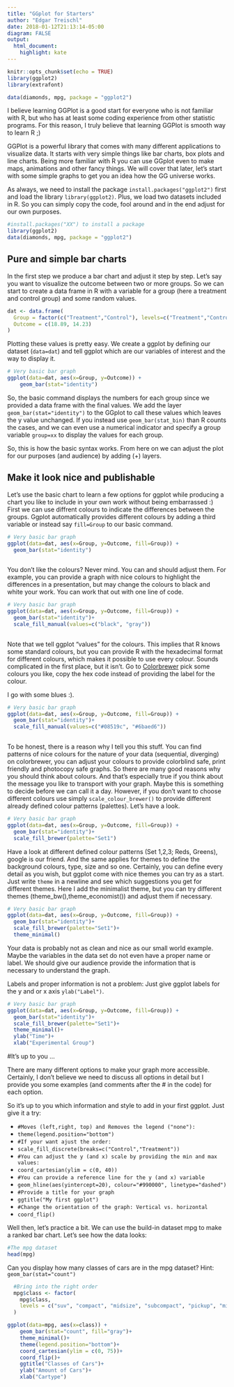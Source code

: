 ```yaml
---
title: "GGplot for Starters"
author: "Edgar Treischl"
date: 2018-01-12T21:13:14-05:00
diagram: FALSE
output:
  html_document:
    highlight: kate
---
```


```r
knitr::opts_chunk$set(echo = TRUE)
library(ggplot2)
library(extrafont)

data(diamonds, mpg, package = "ggplot2")
```


I believe learning GGPlot is a good start for everyone who is not familiar with R, but who has at least some coding experience from other statistic programs. For this reason, I truly believe that learning GGPlot is smooth way to learn R ;) 

GGPlot is a powerful library that comes with many different applications to visualize data. It starts with very simple things like bar charts, box plots and line charts. Being more familiar with R you can use GGplot even to make maps, animations and other fancy things. We will cover that later, let's start with some simple graphs to get you an idea how the GG universe works. 

As always, we need to install the package `install.packages("ggplot2")` first and load the library `library(ggplot2)`. Plus, we load two datasets included in R. So you can simply copy the code, fool around and in the end adjust for our own purposes.


```r
#install.packages("XX") to install a package
library(ggplot2)
data(diamonds, mpg, package = "ggplot2")
```

## Pure and simple bar charts

In the first step we produce a bar chart and adjust it step by step. Let's say you want to visualize the outcome between two or more groups. So we can start to create a data frame in R with a variable for a group (here a treatment and control group) and some random values.


```r
dat <- data.frame(
  Group = factor(c("Treatment","Control"), levels=c("Treatment","Control")),
  Outcome = c(18.89, 14.23)
)
```

Plotting these values is pretty easy. We create a ggplot by defining our dataset (`data=dat`) and tell ggplot which are our variables of interest and the way to display it.

```r
# Very basic bar graph
ggplot(data=dat, aes(x=Group, y=Outcome)) +
    geom_bar(stat="identity")
```

So, the basic command displays the numbers for each group since we provided a data frame with the final values. We add the layer `geom_bar(stat="identity")` to the GGplot to call these values which leaves the y value unchanged. If you instead use `geom_bar(stat_bin)` than R counts the cases, and we can even use a numerical indicator and specify a group variable `group=xx` to display the values for each group.

So, this is how the basic syntax works. From here on we can adjust the plot for our purposes (and audience) by adding (+) layers.

## Make it look nice and publishable

Let's use the basic chart to learn a few options for ggplot while producing a chart you like to include in your own work without being embarrassed :) First we can use diffrent colours to indicate the differences between the groups. Ggplot automatically provides different colours by adding a third variable or instead say `fill=Group` to our basic command. 

```r
# Very basic bar graph
ggplot(data=dat, aes(x=Group, y=Outcome, fill=Group)) +
  geom_bar(stat="identity")
  
```

You don't like the colours? Never mind. You can and should adjust them. For example, you can provide a graph with nice colours to highlight the differences in a presentation, but may change the colours to black and white your work. You can work that out with one line of code.

```r
# Very basic bar graph
ggplot(data=dat, aes(x=Group, y=Outcome, fill=Group)) +
  geom_bar(stat="identity")+
  scale_fill_manual(values=c("black", "gray"))
  
```

Note that we tell ggplot "values" for the colours. This implies that R knows some standard colours, but you can provide R with the hexadecimal format for different colours, which makes it possible to use every colour. Sounds complicated in the first place, but it isn't. Go to <a href="http://colorbrewer2.org" target="_blank">Colorbrewer</a> pick some colours you like, copy the hex code instead of providing the label for the colour. 


I go with some blues :).


```r
# Very basic bar graph
ggplot(data=dat, aes(x=Group, y=Outcome, fill=Group)) +
  geom_bar(stat="identity")+
  scale_fill_manual(values=c("#08519c", "#6baed6"))
  
```

To be honest, there is a reason why I tell you this stuff. You can find patterns of nice colours for the nature of your data (sequential, diverging) on colorbrewer, you can adjust your colours to provide colorblind safe, print friendly and photocopy safe graphs. So there are many good reasons why you should think about colours. And that's especially true if you think about the message you like to transport with your graph. Maybe this is something to decide before we can call it a day. However, if you don't want to choose different colours use simply `scale_colour_brewer()` to provide different already defined colour patterns (palettes). Let's have a look.

```r
# Very basic bar graph
ggplot(data=dat, aes(x=Group, y=Outcome, fill=Group)) +
  geom_bar(stat="identity")+
  scale_fill_brewer(palette="Set1")
```

Have a look at different defined colour patterns (Set 1,2,3; Reds, Greens), google is our friend. And the same applies for themes to define the background colours, type, size and so one. Certainly, you can define every detail as you wish, but ggplot come with nice themes you can try as a start. Just write `theme` in a newline and see which suggestions you get for different themes. Here I add the minimalist theme, but you can try different themes (theme_bw(),theme_economist()) and adjust them if necessary. 

```r
# Very basic bar graph
ggplot(data=dat, aes(x=Group, y=Outcome, fill=Group)) +
  geom_bar(stat="identity")+
  scale_fill_brewer(palette="Set1")+
  theme_minimal()
```

Your data is probably not as clean and nice as our small world example. Maybe the variables in the data set do not even have a proper name or label. We should give our audience provide the information that is necessary to understand the graph. 

Labels and proper information is not a problem: Just give ggplot labels for the y and or x axis `ylab("Label")`. 

```r
# Very basic bar graph
ggplot(data=dat, aes(x=Group, y=Outcome, fill=Group)) +
  geom_bar(stat="identity")+
  scale_fill_brewer(palette="Set1")+
  theme_minimal()+
  ylab("Time")+
  xlab("Experimental Group")
```

#It's up to you ...

There are many different options to make your graph more accessible. Certainly, I don't believe we need to discuss all options in detail but I provide you some examples (and comments after the # in the code) for each option. 

So it's up to you which information and style to add in your first ggplot. Just give it a try:

- `#Moves (left,right, top) and Removes the legend ("none"):`
- `theme(legend.position="bottom")`
- `#If your want ajust the order:`
- `scale_fill_discrete(breaks=c("Control","Treatment"))`
- `#You can adjust the y (and x) scale by providing the min and max values:`
- `coord_cartesian(ylim = c(0, 40))`
- `#You can provide a reference line for the y (and x) variable`
- `geom_hline(aes(yintercept=20), colour="#990000", linetype="dashed")`
- `#Provide a title for your graph`
- `ggtitle("My first ggplot")`
- `#Change the orientation of the graph: Vertical vs. horizontal`
- `coord_flip()`


Well then, let's practice a bit. We can use the build-in dataset mpg to make a ranked bar chart. Let's see how the data looks:


```r
#The mpg dataset
head(mpg)

```

Can you display how many classes of cars are in the mpg dataset? Hint: `geom_bar(stat="count")` 


```r
  #Bring into the right order
  mpg$class <- factor(
    mpg$class, 
    levels = c("suv", "compact", "midsize", "subcompact", "pickup", "minivan", "2seater")
  )

ggplot(data=mpg, aes(x=class)) +
    geom_bar(stat="count", fill="gray")+
    theme_minimal()+
    theme(legend.position="bottom")+
    coord_cartesian(ylim = c(0, 75))+
    coord_flip()+
    ggtitle("Classes of Cars")+
    ylab("Amount of Cars")+
    xlab("Cartype")

```

